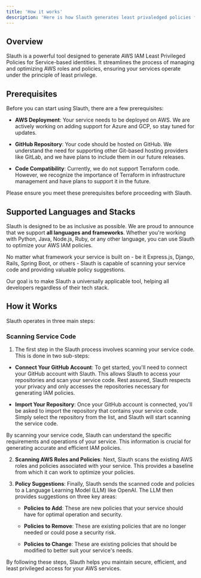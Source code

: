 ```yaml
---
title: 'How it works'
description: 'Here is how Slauth generates least privaledged policies for your service.'
---
```


## Overview

Slauth is a powerful tool designed to generate AWS IAM Least Privileged Policies for Service-based identities. 
It streamlines the process of managing and optimizing AWS roles and policies, ensuring your services operate under the principle of least privilege.

## Prerequisites

Before you can start using Slauth, there are a few prerequisites:

- **AWS Deployment**: Your service needs to be deployed on AWS. We are actively working on adding support for Azure and GCP, so stay tuned for updates.

- **GitHub Repository**: Your code should be hosted on GitHub. We understand the need for supporting other Git-based hosting providers like GitLab, and we have plans to include them in our future releases.

- **Code Compatibility**: Currently, we do not support Terraform code. However, we recognize the importance of Terraform in infrastructure management and have plans to support it in the future.

Please ensure you meet these prerequisites before proceeding with Slauth.

## Supported Languages and Stacks

Slauth is designed to be as inclusive as possible. We are proud to announce that we support **all languages and frameworks**. Whether you're working with Python, Java, Node.js, Ruby, or any other language, you can use Slauth to optimize your AWS IAM policies.

No matter what framework your service is built on - be it Express.js, Django, Rails, Spring Boot, or others - Slauth is capable of scanning your service code and providing valuable policy suggestions.

Our goal is to make Slauth a universally applicable tool, helping all developers regardless of their tech stack.


## How it Works

Slauth operates in three main steps:

### Scanning Service Code

1. The first step in the Slauth process involves scanning your service code. This is done in two sub-steps:

  - **Connect Your GitHub Account**: To get started, you'll need to connect your GitHub account with Slauth. This allows Slauth to access your repositories and scan your service code. Rest assured, Slauth respects your privacy and only accesses the repositories necessary for generating IAM policies.

  - **Import Your Repository**: Once your GitHub account is connected, you'll be asked to import the repository that contains your service code. Simply select the repository from the list, and Slauth will start scanning the service code.

By scanning your service code, Slauth can understand the specific requirements and operations of your service. This information is crucial for generating accurate and efficient IAM policies.


2. **Scanning AWS Roles and Policies**: Next, Slauth scans the existing AWS roles and policies associated with your service. This provides a baseline from which it can work to optimize your policies.

3. **Policy Suggestions**: Finally, Slauth sends the scanned code and policies to a Language Learning Model (LLM) like OpenAI. The LLM then provides suggestions on three key areas:

    - **Policies to Add**: These are new policies that your service should have for optimal operation and security.
    
    - **Policies to Remove**: These are existing policies that are no longer needed or could pose a security risk.
    
    - **Policies to Change**: These are existing policies that should be modified to better suit your service's needs.

By following these steps, Slauth helps you maintain secure, efficient, and least privileged access for your AWS services.

